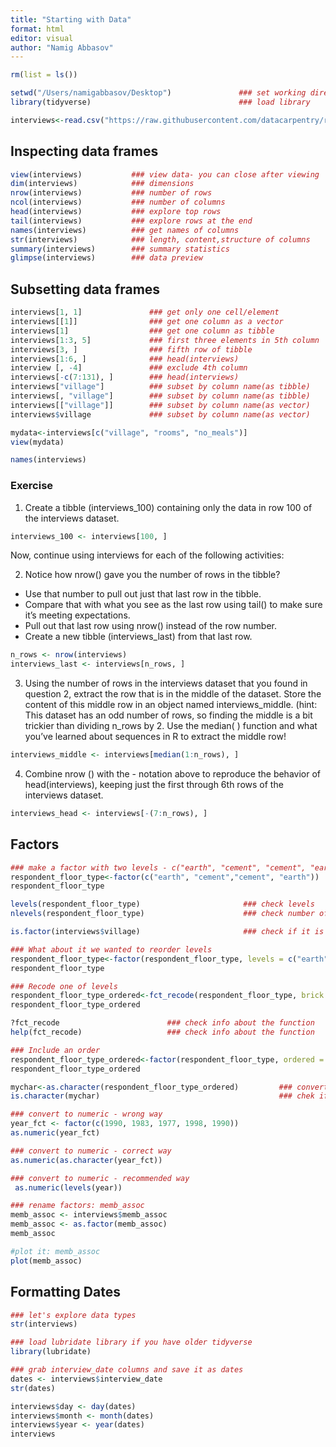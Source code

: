 ```yaml
---
title: "Starting with Data"
format: html
editor: visual
author: "Namig Abbasov"
---
```


```r
rm(list = ls())

setwd("/Users/namigabbasov/Desktop")               ### set working directory. This is directory in my machine. it will be different in your machine
library(tidyverse)                                 ### load library 
```

```r
interviews<-read.csv("https://raw.githubusercontent.com/datacarpentry/r-socialsci/main/episodes/data/SAFI_clean.csv")    ### pulls data directly from repository
```


## Inspecting data frames

```r
view(interviews)           ### view data- you can close after viewing 
dim(interviews)            ### dimensions
nrow(interviews)           ### number of rows
ncol(interviews)           ### number of columns 
head(interviews)           ### explore top rows
tail(interviews)           ### explore rows at the end 
names(interviews)          ### get names of columns 
str(interviews)            ### length, content,structure of columns 
summary(interviews)        ### summary statistics  
glimpse(interviews)        ### data preview 
```

## Subsetting data frames

```r
interviews[1, 1]               ### get only one cell/element 
interviews[[1]]                ### get one column as a vector 
interviews[1]                  ### get one column as tibble 
interviews[1:3, 5]             ### first three elements in 5th column
interviews[3, ]                ### fifth row of tibble 
interviews[1:6, ]              ### head(interviews)
interview [, -4]               ### exclude 4th column
interviews[-c(7:131), ]        ### head(interviews)
interviews["village"]          ### subset by column name(as tibble)
interviews[, "village"]        ### subset by column name(as tibble)
interviews[["village"]]        ### subset by column name(as vector)
interviews$village             ### subset by column name(as vector)
```
```r
mydata<-interviews[c("village", "rooms", "no_meals")]
view(mydata)
```

```r
names(interviews)
```


### Exercise

1.  Create a tibble (interviews_100) containing only the data in row 100 of the interviews dataset.

```r
interviews_100 <- interviews[100, ]
```

Now, continue using interviews for each of the following activities:

2.  Notice how nrow() gave you the number of rows in the tibble?

-   Use that number to pull out just that last row in the tibble.
-   Compare that with what you see as the last row using tail() to make sure it's meeting expectations.
-   Pull out that last row using nrow() instead of the row number.
-   Create a new tibble (interviews_last) from that last row.

```r
n_rows <- nrow(interviews)
interviews_last <- interviews[n_rows, ]
```

3.  Using the number of rows in the interviews dataset that you found in question 2, extract the row that is in the middle of the dataset. Store the content of this middle row in an object named interviews_middle. (hint: This dataset has an odd number of rows, so finding the middle is a bit trickier than dividing n_rows by 2. Use the median( ) function and what you've learned about sequences in R to extract the middle row!

```r
interviews_middle <- interviews[median(1:n_rows), ]
```

4.  Combine nrow () with the - notation above to reproduce the behavior of head(interviews), keeping just the first through 6th rows of the interviews dataset.

```r
interviews_head <- interviews[-(7:n_rows), ]
```

## Factors
```r
### make a factor with two levels - c("earth", "cement", "cement", "earth") and save it as respondent_floor_type
respondent_floor_type<-factor(c("earth", "cement","cement", "earth"))
respondent_floor_type
```

```r
levels(respondent_floor_type)                       ### check levels
nlevels(respondent_floor_type)                      ### check number of levels - nlevels 
```
```r
is.factor(interviews$village)                       ### check if it is factor 
``` 


```r
### What about it we wanted to reorder levels
respondent_floor_type<-factor(respondent_floor_type, levels = c("earth", "cement") )
respondent_floor_type
```

```r
### Recode one of levels
respondent_floor_type_ordered<-fct_recode(respondent_floor_type, brick ="cement")
respondent_floor_type_ordered 
```
```r
?fct_recode                        ### check info about the function 
help(fct_recode)                   ### check info about the function 
```


```r
### Include an order
respondent_floor_type_ordered<-factor(respondent_floor_type, ordered = TRUE)
respondent_floor_type_ordered
```

```r
mychar<-as.character(respondent_floor_type_ordered)         ### convert to a character type
is.character(mychar)                                        ### chek if is character 
```

```r
### convert to numeric - wrong way
year_fct <- factor(c(1990, 1983, 1977, 1998, 1990))
as.numeric(year_fct)
```

```r
### convert to numeric - correct way 
as.numeric(as.character(year_fct)) 
```

```r
### convert to numeric - recommended way 
 as.numeric(levels(year))
```

```r
### rename factors: memb_assoc
memb_assoc <- interviews$memb_assoc
memb_assoc <- as.factor(memb_assoc)
memb_assoc
```

```r
#plot it: memb_assoc
plot(memb_assoc)
```

## Formatting Dates

```r
### let's explore data types
str(interviews)
```

```r
### load lubridate library if you have older tidyverse
library(lubridate) 
```

```r
### grab interview_date columns and save it as dates
dates <- interviews$interview_date
str(dates)
```

```r
interviews$day <- day(dates)
interviews$month <- month(dates)
interviews$year <- year(dates)
interviews
```

